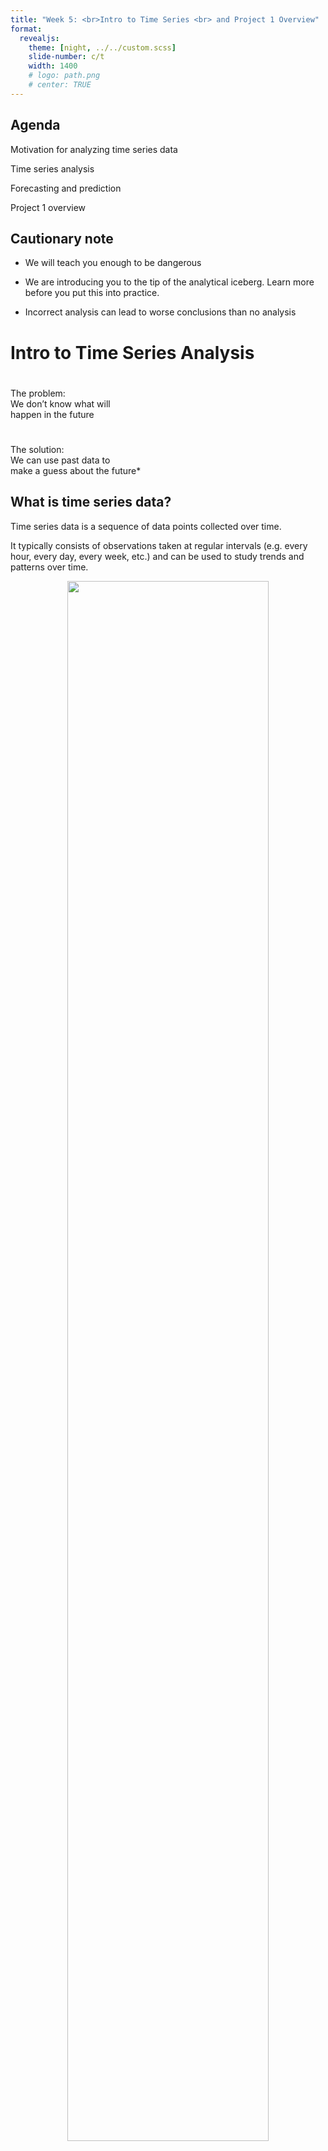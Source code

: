 ```yaml
---
title: "Week 5: <br>Intro to Time Series <br> and Project 1 Overview"
format: 
  revealjs:
    theme: [night, ../../custom.scss]
    slide-number: c/t
    width: 1400
    # logo: path.png
    # center: TRUE
---
```


## Agenda 

Motivation for analyzing time series data

Time series analysis 

Forecasting and prediction

Project 1 overview


<!-- example of big text fit to slide width -->

<!-- ::: {.r-fit-text} -->
<!-- Big Text -->
<!-- ::: -->

<!-- :::: {.columns style="text-align: center"} -->
<!-- ::: {.column width="40%"} -->
<!-- ::: -->
<!-- ::: {.column width="60%"} -->
<!-- ::: -->
<!-- :::: -->

## Cautionary note 
::: {.incremental}

- We will teach you enough to be dangerous

- We are introducing you to the tip of the analytical iceberg.  Learn more before you put this into practice.

- Incorrect analysis can lead to worse conclusions than no analysis

:::

# Intro to Time Series Analysis

# 
::: {.r-fit-text }
The problem: <br>
We don't know what will <br> 
happen in the future
:::
#

::: {.r-fit-text }
The solution: <br> We can use past data to <br> make a guess about the future*
:::


## What is time series data? {.scrollable}

Time series data is a sequence of data points collected over time. 

It typically consists of observations taken at regular intervals (e.g. every hour, every day, every week, etc.) and can be used to study trends and patterns over time.

::: {style="text-align: center"}
![](includes/grocery_sales.jpg){width="80%"}
:::

## How is time series data used in business

Time Series Analysis 

- learn about trends 

- compare current period to past periods

Forecasting 

- educated guess about future values

- develop business strategy around forecasts

## Time series decomposition

Decomposition statistically deconstructs a time series into several components:

1. seasonality

2. trend

3. residuals or "noise"

[Hyndman & Athanasopoulos (2021)](https://otexts.com/fpp3/decomposition.html)

## Example {.scrollable}

::: {style="text-align: center"}
![](includes/usretailemployment-1.png){width="80%"}

![](includes/emplstl-1.png){width="60%"}

:::


## Structural breaks {.scrollable}

Analysts may want to identify changes in the time series that are not just noise

Statistically identifying these changes can be the goal of the analysis or an exploratory exercise

::: {style="text-align: center"}
![Synthetic time series with three data generating mechanisms](includes/structural_break.png){width="70%"}
:::


## Exercise

Briefly describe one reason for a structural break in a time series.


## Forecasting Examples

Forecasting power demand to decide whether to build new power plant

Forecasting call volumes to schedule staff in call center

Forecasting inventory requirements meet demands

## Exercise

How could you use forecasting to improve decision-making in ag business or environmental and natural resource management? Provide an example



## Forecasting overview {.scrollable}

Using historical data to develop a model, then using the model to predict the future

Model quality depends on past data and assumptions

Forecasts are uncertain; we can quantify some of that uncertainty

::: {style="text-align: center"}
![](includes/austa2-1.png){width="70%"}
:::

## Forecasting steps

1. Problem definition

2. Gathering data and institutional knowledge

3. Preliminary (exploratory) analysis 

4. Choosing and fitting models

5. Using and evaluating a forecast model

::: {.aside}
Source: [Hyndman & Athanasopoulos (2021)](https://otexts.com/fpp3/basic-steps.html)
:::

## Summary

Time series data is a common structure of data

Certain techniques are designed to analyze time series data

Forecasting is a common need

Introductions in this course (See [Hyndman & Athanasopoulos (2021)](https://otexts.com/fpp3/basic-steps.html))

# Project 1

## Project 1 overview

Groups of 2

Choose an ag biz or enre management question to answer with time series data

Collect time series data

Analyze trends 

Generate a forecast 

Present results in class Fri March 10


## Example: Corn and Combines {.scrollable}


::: {style="text-align: center"}
![<https://www.farm-equipment.com/articles/5142-historical-corn-prices-provide-look-at-future-equipment-sales>](includes/corn_prices.jpeg){width="70%"}
:::
<!-- Historical corn prices and future equipment sales  -->

Context: Equipment dealers sell more when ag prices rise.  Most people grow corn near dealer x.

Question: Will corn prices rise or fall in the next year and by how much?

Approach: Analyze time series of corn prices (decomp).  Forecast corn PPI one year.

Present: Provide context (plot raw data) and describe decision. Explain your insights.  Use effective graphics. Tell your data story.


## Finding data

Many sources of public data (e.g., [St Louis FED](https://fred.stlouisfed.org/categories/33528), [tidyquant](https://business-science.github.io/tidyquant/))

Choose data appropriate to answer the question 

Ali and Jude can help



## Analysis

Must include some:

- time series analysis (unit 1 week 2)

- forecasting (unit 2 week 3)

## Process

Identify an interesting question

Collect data

Develop analysis strategy, explore, refine

Develop presentation

# Get Started

## References {.scrollable .smaller}



Hyndman, R.J., & Athanasopoulos, G. (2021) Forecasting: principles and practice, 3rd edition, OTexts: Melbourne, Australia. <https://otexts.com/fpp3/>. Accessed on 02-14-2023.
